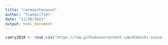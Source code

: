```yaml
---
title: "carmaintenance"
author: "Tianqi(Tim)"
date: "12/30/2021"
output: html_document
---
```


```r

camry2018 <- read.csv("https://raw.githubusercontent.com/Kakashi-sensei/carmaintenance/main/cardata.csv", header=TRUE)

```

